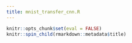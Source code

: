 ```yaml
---
title: mnist_transfer_cnn.R
---
```


```r
knitr::opts_chunk$set(eval = FALSE)
knitr::spin_child(rmarkdown::metadata$title)
```
